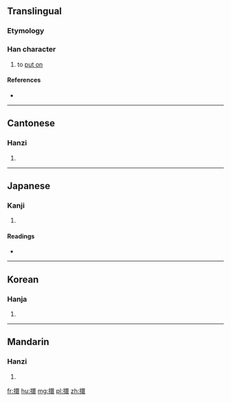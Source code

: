 ==Translingual==

===Etymology===
{{Han compound|手|睘|c1=s|c2=p|t1=hand|ls=psc}}

===Han character===
{{Han char|rn=64|rad=手|as=13|sn=16|four=5603<sub>2</sub>|canj=手田中女 (QWLV)|ids=⿰[[扌]][[睘]]}}

# to [[put on]]

====References====
* {{Han ref|kx=0458.220|dkj=12813|dj=0807.100|hdz=31970.010|uh=64D0|ud=25808|bh=E9A6|bd=59814}}

----

==Cantonese==

===Hanzi===
{{yue-hanzi|jyut=[[gwaan3]]|y=gwaan3}}

# {{defn|lang=yue|sort=手13}}

----

==Japanese==

===Kanji===
{{ja-kanji|grade=|rs=手13}}

# {{defn|lang=ja|sort=手13}}

====Readings====
* {{ja-readings|on=[[かん]] (kan), [[げん]] (gen), [[けん]] (ken), [[せん]] (sen)|kun=[[つらぬく]] (tsuranuku)}}

----

==Korean==

===Hanja===
{{ko-hanja|hangeul=[[환]]|eumhun=|rv=hwan|mr=hwan|y=hwan}}

# {{defn|lang=ko|sort=手13}}

----

==Mandarin==

===Hanzi===
{{cmn-hanzi|pin=[[huàn]] ([[huan4]]), [[guān]] ([[guan1]]), [[xuān]] ([[xuan1]])|wg=huan<sup>4</sup>, kuan<sup>1</sup>, hsüan<sup>1</sup>}}

# {{defn|lang=cmn|sort=手13}}

[[fr:擐]]
[[hu:擐]]
[[mg:擐]]
[[pl:擐]]
[[zh:擐]]